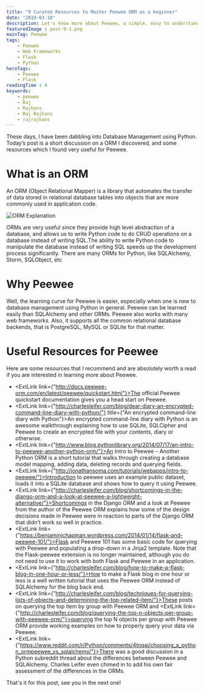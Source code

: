 ```yaml
---
title: "9 Curated Resources to Master Peewee ORM as a beginner"
date: "2019-03-10"
description: Let's know more about Peewee, a simple, easy to understand Object Relational Mapper (ORM) in Python that will make your life easy by mapping your Database tables to Python objects.
featuredImage : post-9-1.png
mainTag: Peewee
tags:
    - Peewee
    - Web Frameworks
    - Flask
    - Python
heroTags:
    - Peewee
    - Flask
readingTime : 4
keywords:
    - peewee
    - Raj
    - Rajhans
    - Raj Rajhans
    - rajrajhans
---
```


These days, I have been dabbling into Database Management using Python. Today’s post is a short discussion on a ORM I discovered, and some resources which I found very useful for Peewee.

# What is an ORM

An ORM (Object Relational Mapper) is a library that automates the transfer of data stored in relational database tables into objects that are more commonly used in application code.

![ORM Explanation](post-9-2.png)

ORMs are very useful since they provide high level abstraction of a database, and allows us to write Python code to do CRUD operations on a database instead of writing SQL.The ability to write Python code to manipulate the database instead of writing SQL speeds up the development process significantly. There are many ORMs for Python, like SQLAlchemy, Storm, SQLObject, etc

# Why Peewee

Well, the learning curve for Peewee is easier, especially when one is new to database management using Python in general. Peewee can be learned easily than SQLAlchemy and other ORMs. Peewee also works with many web frameworks. Also, it supports all the common relational database backends, that is PostgreSQL, MySQL or SQLite for that matter.

# Useful Resources for Peewee

Here are some resources that I recommend and are absolutely worth a read if you are interested in learning more about Peewee.

- <ExtLink link={"http://docs.peewee-orm.com/en/latest/peewee/quickstart.html"}>The official Peewee quickstart documentation</ExtLink> gives you a head start on Peewee.
- <ExtLink link={"http://charlesleifer.com/blog/dear-diary-an-encrypted-command-line-diary-with-python/"} title={"An encrypted command-line diary with Python"}>An encrypted command-line diary with Python</ExtLink> is an awesome walkthrough explaining how to use SQLite, SQLCipher and Peewee to create an encrypted file with your contents, diary or otherwise.
- <ExtLink link={"http://www.blog.pythonlibrary.org/2014/07/17/an-intro-to-peewee-another-python-orm/"}>An Intro to Peewee – Another Python ORM</ExtLink> is a short tutorial that walks through creating a database model mapping, adding data, deleting records and querying fields.
- <ExtLink link={"http://jonathansoma.com/tutorials/webapps/intro-to-peewee/"}>Introduction to peewee</ExtLink> uses an example public dataset, loads it into a SQLite database and shows how to query it using Peewee.
- <ExtLink link={"http://charlesleifer.com/blog/shortcomings-in-the-django-orm-and-a-look-at-peewee-a-lightweight-alternative/"}>Shortcomings in the Django ORM and a look at Peewee</ExtLink> from the author of the Peewee ORM explains how some of the design decisions made in Peewee were in reaction to parts of the Django ORM that didn’t work so well in practice.
- <ExtLink link={"https://benjaminjchapman.wordpress.com/2014/01/14/flask-and-peewee-101/"}>Flask and Peewee 101</ExtLink> has some basic code for querying with Peewee and populating a drop-down in a Jinja2 template. Note that the Flask-peewee extension is no longer maintained, although you do not need to use it to work with both Flask and Peewee in an application.
- <ExtLink link={"http://charlesleifer.com/blog/how-to-make-a-flask-blog-in-one-hour-or-less/"}>How to make a Flask blog in one hour or less</ExtLink> is a well written tutorial that uses the Peewee ORM instead of SQLAlchemy for the blog back end.
- <ExtLink link={"http://charlesleifer.com/blog/techniques-for-querying-lists-of-objects-and-determining-the-top-related-item/"}>These posts on querying the top item by group with Peewee ORM</ExtLink> and <ExtLink link={"http://charlesleifer.com/blog/querying-the-top-n-objects-per-group-with-peewee-orm/"}>querying the top N objects per group with Peewee ORM</ExtLink> provide working examples on how to properly query your data via Peewee.
- <ExtLink link={"https://www.reddit.com/r/Python/comments/4tnqai/choosing_a_python_ormpeewee_vs_sqlalchemy/"}>There was a good discussion in a Python subreddit</ExtLink> thread about the differences between Peewee and SQLAlchemy. Charles Leifer even chimed in to add his own fair assessment of the differences in the ORMs.

That's it for this post, see you in the next one!